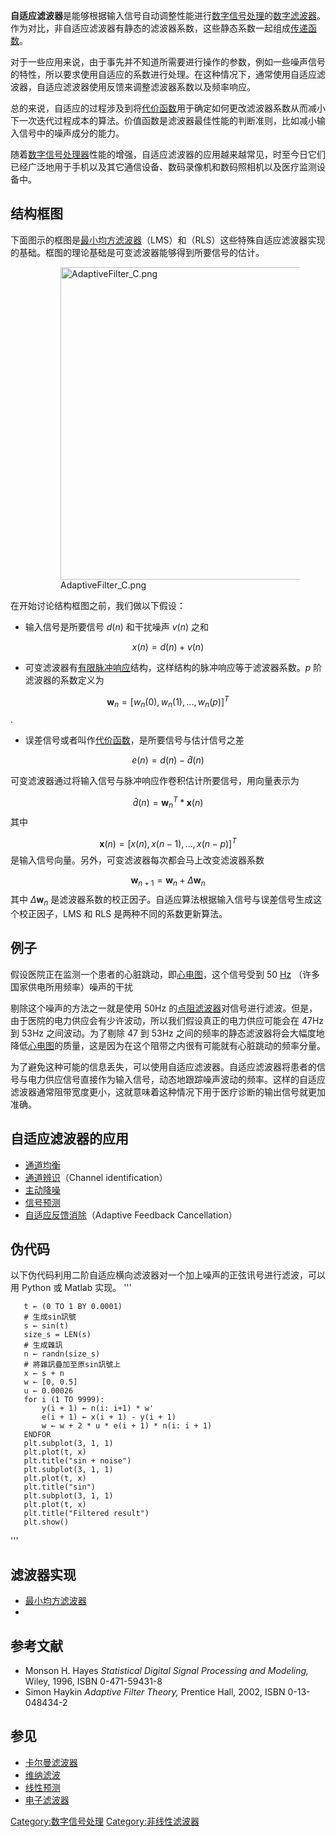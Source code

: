 '''自适应滤波器'''是能够根据输入信号自动调整性能进行[[数字信号处理|数字信号处理]]的[[数字滤波器|数字滤波器]]。作为对比，非自适应滤波器有静态的滤波器系数，这些静态系数一起组成[[传递函数|传递函数]]。

对于一些应用来说，由于事先并不知道所需要进行操作的参数，例如一些噪声信号的特性，所以要求使用自适应的系数进行处理。在这种情况下，通常使用自适应滤波器，自适应滤波器使用反馈来调整滤波器系数以及频率响应。

总的来说，自适应的过程涉及到将[[代价函数|代价函数]]用于确定如何更改滤波器系数从而减小下一次迭代过程成本的算法。价值函数是滤波器最佳性能的判断准则，比如减小输入信号中的噪声成分的能力。

随着[[数字信号处理器|数字信号处理器]]性能的增强，自适应滤波器的应用越来越常见，时至今日它们已经广泛地用于手机以及其它通信设备、数码录像机和数码照相机以及医疗监测设备中。

==结构框图==
下面图示的框图是[[最小均方滤波器|最小均方滤波器]]（LMS）和{{tsl|en|Recursive least squares filter|递归最小平方}}（RLS）这些特殊自适应滤波器实现的基础。框图的理论基础是可变滤波器能够得到所要信号的估计。
:[[File:AdaptiveFilter_C.png|500px]]
在开始讨论结构框图之前，我们做以下假设：
* 输入信号是所要信号 <math> d(n)</math> 和干扰噪声 <math> v(n)</math> 之和
:<math> x(n) = d(n)+v(n)</math>
* 可变滤波器有[[有限脉冲响应|有限脉冲响应]]结构，这样结构的脉冲响应等于滤波器系数。<math> p</math> 阶滤波器的系数定义为
:<math>\mathbf{w}_{n}=\left[w_{n}(0),\,w_{n}(1),\, ...,\,w_{n}(p)\right]^{T}</math>.  
* 误差信号或者叫作[[代价函数|代价函数]]，是所要信号与估计信号之差
:<math> e(n) = d(n)-\hat{d}(n)</math>

可变滤波器通过将输入信号与脉冲响应作卷积估计所要信号，用向量表示为
:<math> \hat{d}(n) = \mathbf{w}_{n}^{T}*\mathbf{x}(n)</math>
其中
:<math> \mathbf{x}(n)=\left[x(n),\,x(n-1),\,...,\,x(n-p)\right]^{T}</math>
是输入信号向量。另外，可变滤波器每次都会马上改变滤波器系数
:<math> \mathbf{w}_{n+1} = \mathbf{w}_{n}+\Delta\mathbf{w}_{n}</math>
其中 <math>\Delta\mathbf{w}_{n}</math> 是滤波器系数的校正因子。自适应算法根据输入信号与误差信号生成这个校正因子，LMS 和 RLS 是两种不同的系数更新算法。

==例子==

假设医院正在监测一个患者的心脏跳动，即[[心电图|心电图]]，这个信号受到 50 [[赫兹|Hz]] （许多国家供电所用频率）噪声的干扰

剔除这个噪声的方法之一就是使用 50Hz 的[[带阻滤波器|点阻滤波器]]对信号进行滤波。但是，由于医院的电力供应会有少许波动，所以我们假设真正的电力供应可能会在 47Hz 到 53Hz 之间波动。为了剔除 47 到 53Hz 之间的频率的静态滤波器将会大幅度地降低[[心电图|心电图]]的质量，这是因为在这个阻带之内很有可能就有心脏跳动的频率分量。

为了避免这种可能的信息丢失，可以使用自适应滤波器。自适应滤波器将患者的信号与电力供应信号直接作为输入信号，动态地跟踪噪声波动的频率。这样的自适应滤波器通常阻带宽度更小，这就意味着这种情况下用于医疗诊断的输出信号就更加准确。

==自适应滤波器的应用==
* [[通道均衡|通道均衡]]
* [[通道辨识|通道辨识]]（Channel identification）
* [[主动降噪|主动降噪]]
* [[信号预测|信号预测]]
* [[自适应反馈消除|自适应反馈消除]]（Adaptive Feedback Cancellation）

== 伪代码 ==
以下伪代码利用二阶自适应横向滤波器对一个加上噪声的正弦讯号进行滤波，可以用 Python 或 Matlab 实现。
'''
    t ← (0 TO 1 BY 0.0001)
    # 生成sin訊號
    s ← sin(t)
    size_s = LEN(s)
    # 生成雜訊
    n ← randn(size_s)
    # 將雜訊疊加至原sin訊號上
    x ← s + n
    w ← [0, 0.5]
    u ← 0.00026
    for i (1 TO 9999):
        y(i + 1) ← n(i: i+1) * w'
        e(i + 1) ← x(i + 1) - y(i + 1)
        w ← w + 2 * u * e(i + 1) * n(i: i + 1)
    ENDFOR
    plt.subplot(3, 1, 1)
    plt.plot(t, x)
    plt.title("sin + noise")
    plt.subplot(3, 1, 1)
    plt.plot(t, x)
    plt.title("sin")
    plt.subplot(3, 1, 1)
    plt.plot(t, x)
    plt.title("Filtered result")
    plt.show()
'''

==滤波器实现==
*[[最小均方滤波器|最小均方滤波器]]
*{{Tsl|en|Recursive least squares filter|递归最小平方滤波器}}

==参考文献==

* Monson H. Hayes ''Statistical Digital Signal Processing and Modeling,'' Wiley, 1996, ISBN 0-471-59431-8
* Simon Haykin ''Adaptive Filter Theory,'' Prentice Hall, 2002, ISBN 0-13-048434-2

==参见==
*[[卡尔曼滤波器|卡尔曼滤波器]]
*[[维纳滤波|维纳滤波]]
*[[线性预测|线性预测]]
*[[电子滤波器|电子滤波器]]

[[Category:数字信号处理|Category:数字信号处理]]
[[Category:非线性滤波器|Category:非线性滤波器]]
